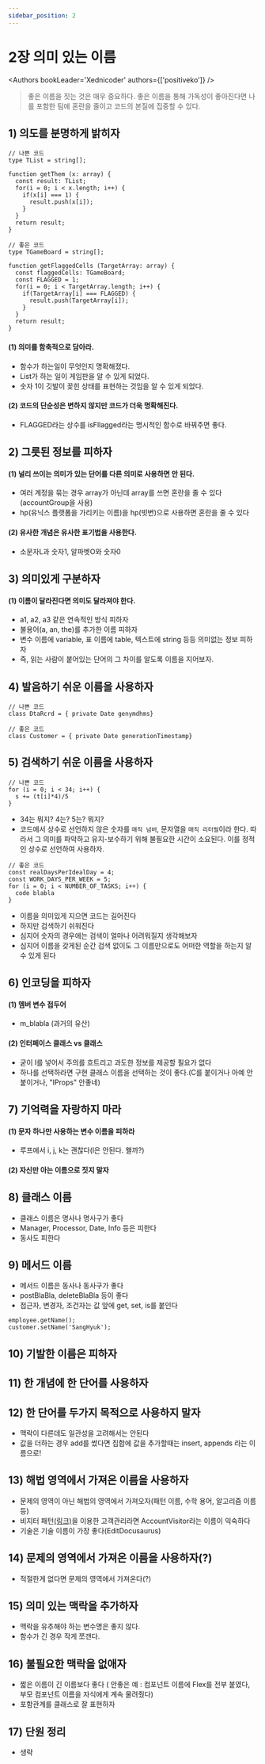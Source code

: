 ```yaml
---
sidebar_position: 2
---
```



# 2장 의미 있는 이름

<Authors bookLeader='Xednicoder' authors={['positiveko']} />

> 좋은 이름을 짓는 것은 매우 중요하다. 좋은 이름을 통해 가독성이 좋아진다면 나를 포함한 팀에 혼란을 줄이고 코드의 본질에 집중할 수 있다.

## 1) 의도를 분명하게 밝히자

```
// 나쁜 코드
type TList = string[];

function getThem (x: array) {
  const result: TList;
  for(i = 0; i < x.length; i++) {
    if(x[i] === 1) {
      result.push(x[i]);
    }
  }
  return result;
}
```

```
// 좋은 코드
type TGameBoard = string[];

function getFlaggedCells (TargetArray: array) {
  const flaggedCells: TGameBoard;
  const FLAGGED = 1;
  for(i = 0; i < TargetArray.length; i++) {
    if(TargetArray[i] === FLAGGED) {
      result.push(TargetArray[i]);
    }
  }
  return result;
}
```

#### (1) 의미를 함축적으로 담아라.

- 함수가 하는일이 무엇인지 명확해졌다.
- List가 하는 일이 게임판을 알 수 있게 되었다.
- 숫자 1이 깃발이 꽂힌 상태를 표현하는 것임을 알 수 있게 되었다.

#### (2) 코드의 단순성은 변하지 않지만 코드가 더욱 명확해진다.

- FLAGGED라는 상수를 isFllagged라는 명시적인 함수로 바꿔주면 좋다.

## 2) 그릇된 정보를 피하자

#### (1) 널리 쓰이는 의미가 있는 단어를 다른 의미로 사용하면 안 된다.

- 여러 계정을 묶는 경우 array가 아닌데 array를 쓰면 혼란을 줄 수 있다(accountGroup을 사용)
- hp(유닉스 플랫폼을 가리키는 이름)을 hp(빗변)으로 사용하면 혼란을 줄 수 있다

#### (2) 유사한 개념은 유사한 표기법을 사용한다.

- 소문자L과 숫자1, 알파벳O와 숫자0

## 3) 의미있게 구분하자

#### (1) 이름이 달라진다면 의미도 달라져야 한다.

- a1, a2, a3 같은 연속적인 방식 피하자
- 불용어(a, an, the)를 추가한 이름 피하자
- 변수 이름에 variable, 표 이름에 table, 텍스트에 string 등등 의미없는 정보 피하자
- 즉, 읽는 사람이 붙어있는 단어의 그 차이를 알도록 이름을 지어보자.

## 4) 발음하기 쉬운 이름을 사용하자

```
// 나쁜 코드
class DtaRcrd = { private Date genymdhms}
```

```
// 좋은 코드
class Customer = { private Date generationTimestamp}
```

## 5) 검색하기 쉬운 이름을 사용하자

```
// 나쁜 코드
for (i = 0; i < 34; i++) {
  s += (t[i]*4)/5
}
```

- 34는 뭐지? 4는? 5는? 뭐지?
- 코드에서 상수로 선언하지 않은 숫자를 `매직 넘버`, 문자열을 `매직 리터럴`이라 한다. 따라서 그 의미를 파악하고 유지-보수하기 위해 불필요한 시간이 소요된다. 이를 정적인 상수로 선언하여 사용하자.

```
// 좋은 코드
const realDaysPerIdealDay = 4;
const WORK_DAYS_PER_WEEK = 5;
for (i = 0; i < NUMBER_OF_TASKS; i++) {
  code blabla
}
```

- 이름을 의미있게 지으면 코드는 길어진다
- 하지만 검색하기 쉬워진다
- 심지어 숫자의 경우에는 검색이 얼마나 어려워질지 생각해보자
- 심지어 이름을 갖게된 순간 검색 없이도 그 이름만으로도 어떠한 역할을 하는지 알 수 있게 된다

## 6) 인코딩을 피하자

#### (1) 멤버 변수 접두어

- m_blabla (과거의 유산)

#### (2) 인터페이스 클래스 vs 클래스

- 굳이 I를 넣어서 주의를 흐트리고 과도한 정보를 제공할 필요가 없다
- 하나를 선택하라면 구현 클래스 이름을 선택하는 것이 좋다.(C를 붙이거나 아예 안 붙이거나, "IProps" 안좋네)

## 7) 기억력을 자랑하지 마라

#### (1) 문자 하나만 사용하는 변수 이름을 피하라

- 루프에서 i, j, k는 괜찮다(l은 안된다. 왤까?)

#### (2) 자신만 아는 이름으로 짓지 말자

## 8) 클래스 이름

- 클래스 이름은 명사나 명사구가 좋다
- Manager, Processor, Date, Info 등은 피한다
- 동사도 피한다

## 9) 메서드 이름

- 메서드 이름은 동사나 동사구가 좋다
- postBlaBla, deleteBlaBla 등이 좋다
- 접근자, 변경자, 조건자는 값 앞에 get, set, is를 붙인다

```
employee.getName();
customer.setName('SangHyuk');
```

## 10) 기발한 이름은 피하자

## 11) 한 개념에 한 단어를 사용하자

## 12) 한 단어를 두가지 목적으로 사용하지 말자

- 맥락이 다른데도 일관성을 고려해서는 안된다
- 값을 더하는 경우 add를 썼다면 집합에 값을 추가할때는 insert, appends 라는 이름으로!

## 13) 해법 영역에서 가져온 이름을 사용하자

- 문제의 영역이 아닌 해법의 영역에서 가져오자(패턴 이름, 수학 용어, 알고리즘 이름 등)
- 비지터 패턴[(링크)](https://dailyheumsi.tistory.com/216)을 이용한 고객관리라면 AccountVisitor라는 이름이 익숙하다
- 기술은 기술 이름이 가장 좋다(EditDocusaurus)

## 14) 문제의 영역에서 가져온 이름을 사용하자(?)

- 적절한게 없다면 문제의 영역에서 가져온다(?)

## 15) 의미 있는 맥락을 추가하자

- 맥락을 유추해야 하는 변수명은 좋지 않다.
- 함수가 긴 경우 작게 쪼갠다.

## 16) 불필요한 맥락을 없애자

- 짧은 이름이 긴 이름보다 좋다 ( 안좋은 예 : 컴포넌트 이름에 Flex를 전부 붙였다, 부모 컴포넌트 이름을 자식에게 계속 물려줬다)
- 포함관계를 클래스로 잘 표현하자

## 17) 단원 정리

- 생략
